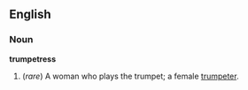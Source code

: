 ==English==
=== Noun ===
'''trumpetress'''

#(''rare'') A woman who plays the trumpet; a female [[trumpeter]].